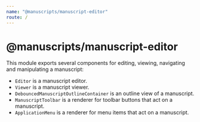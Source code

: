 ```yaml
---
name: "@manuscripts/manuscript-editor"
route: /
---
```


# @manuscripts/manuscript-editor

This module exports several components for editing, viewing, navigating and manipulating a manuscript: 

* `Editor` is a manuscript editor.
* `Viewer` is a manuscript viewer.
* `DebouncedManuscriptOutlineContainer` is an outline view of a manuscript.
* `ManuscriptToolbar` is a renderer for toolbar buttons that act on a manuscript.
* `ApplicationMenu` is a renderer for menu items that act on a manuscript.

